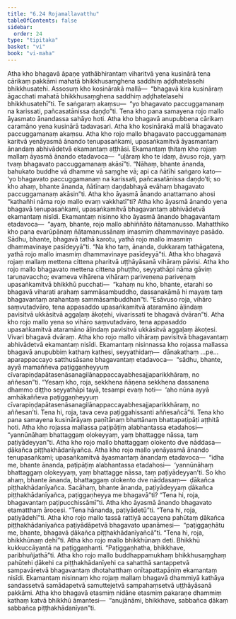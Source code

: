 ```yaml
---
title: "6.24 Rojamallavatthu"
tableOfContents: false
sidebar:
  order: 24
type: "tipitaka"
basket: "vi"
book: "vi-maha"
---
```



<DynamicBreadcrumb />

<Division number="301" book="vi-maha" e="ch" v="3" p="345">

<Paragraph number="1360" book="vi-maha">
Atha kho bhagavā āpaṇe yathābhirantaṃ viharitvā yena kusinārā tena cārikaṃ pakkāmi mahatā bhikkhusaṃghena saddhiṃ aḍḍhatelasehi bhikkhusatehi. Assosuṃ kho kosinārakā mallā—  “bhagavā kira kusināraṃ āgacchati mahatā bhikkhusaṃghena saddhiṃ aḍḍhatelasehi bhikkhusatehī”ti. Te saṅgaraṃ akaṃsu—  “yo bhagavato paccuggamanaṃ na karissati, pañcasatānissa daṇḍo”ti. Tena kho pana samayena rojo mallo āyasmato ānandassa sahāyo hoti. Atha kho bhagavā anupubbena cārikaṃ caramāno yena kusinārā tadavasari. Atha kho kosinārakā mallā bhagavato paccuggamanaṃ akaṃsu. Atha kho rojo mallo bhagavato paccuggamanaṃ karitvā yenāyasmā ānando tenupasaṅkami, upasaṅkamitvā āyasmantaṃ ānandaṃ abhivādetvā ekamantaṃ aṭṭhāsi. Ekamantaṃ ṭhitaṃ kho rojaṃ mallaṃ āyasmā ānando etadavoca—  “uḷāraṃ kho te idaṃ, āvuso roja, yaṃ tvaṃ bhagavato paccuggamanaṃ akāsī”ti. “Nāhaṃ, bhante ānanda, bahukato buddhe vā dhamme vā saṃghe vā; api ca ñātīhi saṅgaro kato—  ‘yo bhagavato paccuggamanaṃ na karissati, pañcasatānissa daṇḍo’ti; so kho ahaṃ, bhante ānanda, ñātīnaṃ daṇḍabhayā evāhaṃ bhagavato paccuggamanaṃ akāsin”ti. Atha kho āyasmā ānando anattamano ahosi “kathañhi nāma rojo mallo evaṃ vakkhatī”ti? Atha kho āyasmā ānando yena bhagavā tenupasaṅkami, upasaṅkamitvā bhagavantaṃ abhivādetvā ekamantaṃ nisīdi. Ekamantaṃ nisinno kho āyasmā ānando bhagavantaṃ etadavoca—  “ayaṃ, bhante, rojo mallo abhiññāto ñātamanusso. Mahatthiko kho pana evarūpānaṃ ñātamanussānaṃ imasmiṃ dhammavinaye pasādo. Sādhu, bhante, bhagavā tathā karotu, yathā rojo mallo imasmiṃ dhammavinaye pasīdeyyā”ti. “Na kho taṃ, ānanda, dukkaraṃ tathāgatena, yathā rojo mallo imasmiṃ dhammavinaye pasīdeyyā”ti.
</Paragraph>

<Paragraph number="1361" book="vi-maha">
Atha kho bhagavā rojaṃ mallaṃ mettena cittena pharitvā uṭṭhāyāsanā vihāraṃ pāvisi. Atha kho rojo mallo bhagavato mettena cittena phuṭṭho, seyyathāpi nāma gāviṃ taruṇavaccho; evameva vihārena vihāraṃ pariveṇena pariveṇaṃ upasaṅkamitvā bhikkhū pucchati—  “kahaṃ nu kho, bhante, etarahi so bhagavā viharati arahaṃ sammāsambuddho, dassanakāmā hi mayaṃ taṃ bhagavantaṃ arahantaṃ sammāsambuddhan”ti. “Esāvuso roja, vihāro saṃvutadvāro, tena appasaddo upasaṅkamitvā ataramāno āḷindaṃ pavisitvā ukkāsitvā aggaḷaṃ ākoṭehi, vivarissati te bhagavā dvāran”ti. Atha kho rojo mallo yena so vihāro saṃvutadvāro, tena appasaddo upasaṅkamitvā ataramāno āḷindaṃ pavisitvā ukkāsitvā aggaḷaṃ ākoṭesi. Vivari bhagavā dvāraṃ. Atha kho rojo mallo vihāraṃ pavisitvā bhagavantaṃ abhivādetvā ekamantaṃ nisīdi. Ekamantaṃ nisinnassa kho rojassa mallassa bhagavā anupubbiṃ kathaṃ kathesi, seyyathidaṃ—  dānakathaṃ …pe…  aparappaccayo satthusāsane bhagavantaṃ etadavoca—  “sādhu, bhante, ayyā mamaññeva paṭiggaṇheyyuṃ cīvarapiṇḍapātasenāsanagilānappaccayabhesajjaparikkhāraṃ, no aññesan”ti. “Yesaṃ kho, roja, sekkhena ñāṇena sekkhena dassanena dhammo diṭṭho seyyathāpi tayā, tesampi evaṃ hoti—  ‘aho nūna ayyā amhākaññeva paṭiggaṇheyyuṃ cīvarapiṇḍapātasenāsanagilānappaccayabhesajjaparikkhāraṃ, no aññesan’ti. Tena hi, roja, tava ceva paṭiggahissanti aññesañcā”ti.
</Paragraph>

</Division>
<Division number="302" book="vi-maha" e="ch" v="3" p="346">

<Paragraph number="1362" book="vi-maha">
Tena kho pana samayena kusinārāyaṃ paṇītānaṃ bhattānaṃ bhattapaṭipāṭi aṭṭhitā hoti. Atha kho rojassa mallassa paṭipāṭiṃ alabhantassa etadahosi—  “yannūnāhaṃ bhattaggaṃ olokeyyaṃ, yaṃ bhattagge nāssa, taṃ paṭiyādeyyan”ti. Atha kho rojo mallo bhattaggaṃ olokento dve nāddasa—  ḍākañca piṭṭhakhādanīyañca. Atha kho rojo mallo yenāyasmā ānando tenupasaṅkami; upasaṅkamitvā āyasmantaṃ ānandaṃ etadavoca—  “idha me, bhante ānanda, paṭipāṭiṃ alabhantassa etadahosi—  ‘yannūnāhaṃ bhattaggaṃ olokeyyaṃ, yaṃ bhattagge nāssa, taṃ paṭiyādeyyan’ti. So kho ahaṃ, bhante ānanda, bhattaggaṃ olokento dve nāddasaṃ—  ḍākañca piṭṭhakhādanīyañca. Sacāhaṃ, bhante ānanda, paṭiyādeyyaṃ ḍākañca piṭṭhakhādanīyañca, paṭiggaṇheyya me bhagavā”ti? “Tena hi, roja, bhagavantaṃ paṭipucchissāmī”ti. Atha kho āyasmā ānando bhagavato etamatthaṃ ārocesi. “Tena hānanda, paṭiyādetū”ti. “Tena hi, roja, paṭiyādehī”ti. Atha kho rojo mallo tassā rattiyā accayena pahūtaṃ ḍākañca piṭṭhakhādanīyañca paṭiyādāpetvā bhagavato upanāmesi—  “paṭiggaṇhātu me, bhante, bhagavā ḍākañca piṭṭhakhādanīyañcā”ti. “Tena hi, roja, bhikkhūnaṃ dehī”ti. Atha kho rojo mallo bhikkhūnaṃ deti. Bhikkhū kukkuccāyantā na paṭiggaṇhanti. “Paṭiggaṇhatha, bhikkhave, paribhuñjathā”ti. Atha kho rojo mallo buddhappamukhaṃ bhikkhusaṃghaṃ pahūtehi ḍākehi ca piṭṭhakhādanīyehi ca sahatthā santappetvā sampavāretvā bhagavantaṃ dhotahatthaṃ onītapattapāṇiṃ ekamantaṃ nisīdi. Ekamantaṃ nisinnaṃ kho rojaṃ mallaṃ bhagavā dhammiyā kathāya sandassetvā samādapetvā samuttejetvā sampahaṃsetvā uṭṭhāyāsanā pakkāmi. Atha kho bhagavā etasmiṃ nidāne etasmiṃ pakaraṇe dhammiṃ kathaṃ katvā bhikkhū āmantesi—  “anujānāmi, bhikkhave, sabbañca ḍākaṃ sabbañca piṭṭhakhādanīyan”ti.
</Paragraph>
</Division>